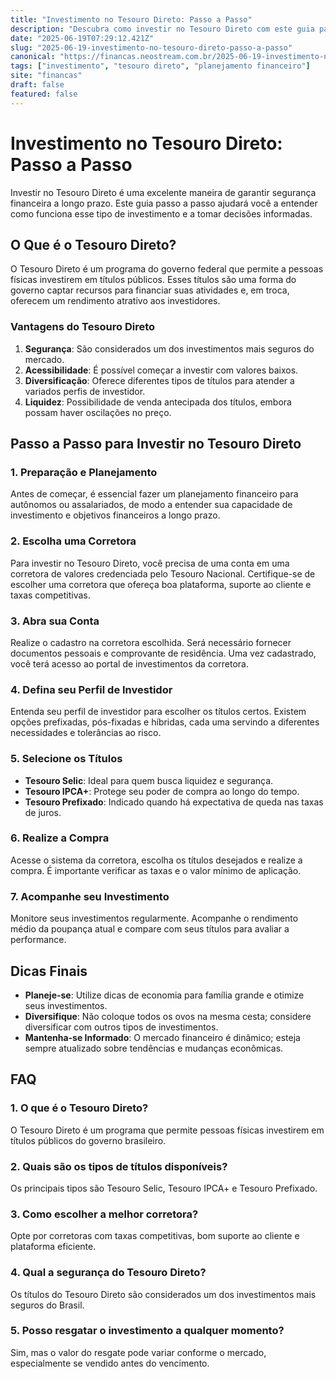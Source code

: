 ```yaml
---
title: "Investimento no Tesouro Direto: Passo a Passo"
description: "Descubra como investir no Tesouro Direto com este guia passo a passo e garanta sua segurança financeira."
date: "2025-06-19T07:29:12.421Z"
slug: "2025-06-19-investimento-no-tesouro-direto-passo-a-passo"
canonical: "https://financas.neostream.com.br/2025-06-19-investimento-no-tesouro-direto-passo-a-passo"
tags: ["investimento", "tesouro direto", "planejamento financeiro"]
site: "financas"
draft: false
featured: false
---
```


# Investimento no Tesouro Direto: Passo a Passo

Investir no Tesouro Direto é uma excelente maneira de garantir segurança financeira a longo prazo. Este guia passo a passo ajudará você a entender como funciona esse tipo de investimento e a tomar decisões informadas.

## O Que é o Tesouro Direto?

O Tesouro Direto é um programa do governo federal que permite a pessoas físicas investirem em títulos públicos. Esses títulos são uma forma do governo captar recursos para financiar suas atividades e, em troca, oferecem um rendimento atrativo aos investidores.

### Vantagens do Tesouro Direto

1. **Segurança**: São considerados um dos investimentos mais seguros do mercado.
2. **Acessibilidade**: É possível começar a investir com valores baixos.
3. **Diversificação**: Oferece diferentes tipos de títulos para atender a variados perfis de investidor.
4. **Liquidez**: Possibilidade de venda antecipada dos títulos, embora possam haver oscilações no preço.

## Passo a Passo para Investir no Tesouro Direto

### 1. Preparação e Planejamento

Antes de começar, é essencial fazer um planejamento financeiro para autônomos ou assalariados, de modo a entender sua capacidade de investimento e objetivos financeiros a longo prazo.

### 2. Escolha uma Corretora

Para investir no Tesouro Direto, você precisa de uma conta em uma corretora de valores credenciada pelo Tesouro Nacional. Certifique-se de escolher uma corretora que ofereça boa plataforma, suporte ao cliente e taxas competitivas.

### 3. Abra sua Conta

Realize o cadastro na corretora escolhida. Será necessário fornecer documentos pessoais e comprovante de residência. Uma vez cadastrado, você terá acesso ao portal de investimentos da corretora.

### 4. Defina seu Perfil de Investidor

Entenda seu perfil de investidor para escolher os títulos certos. Existem opções prefixadas, pós-fixadas e híbridas, cada uma servindo a diferentes necessidades e tolerâncias ao risco.

### 5. Selecione os Títulos

- **Tesouro Selic**: Ideal para quem busca liquidez e segurança.
- **Tesouro IPCA+**: Protege seu poder de compra ao longo do tempo.
- **Tesouro Prefixado**: Indicado quando há expectativa de queda nas taxas de juros.

### 6. Realize a Compra

Acesse o sistema da corretora, escolha os títulos desejados e realize a compra. É importante verificar as taxas e o valor mínimo de aplicação.

### 7. Acompanhe seu Investimento

Monitore seus investimentos regularmente. Acompanhe o rendimento médio da poupança atual e compare com seus títulos para avaliar a performance.

## Dicas Finais

- **Planeje-se**: Utilize dicas de economia para família grande e otimize seus investimentos.
- **Diversifique**: Não coloque todos os ovos na mesma cesta; considere diversificar com outros tipos de investimentos.
- **Mantenha-se Informado**: O mercado financeiro é dinâmico; esteja sempre atualizado sobre tendências e mudanças econômicas.

## FAQ

### 1. O que é o Tesouro Direto?

O Tesouro Direto é um programa que permite pessoas físicas investirem em títulos públicos do governo brasileiro.

### 2. Quais são os tipos de títulos disponíveis?

Os principais tipos são Tesouro Selic, Tesouro IPCA+ e Tesouro Prefixado.

### 3. Como escolher a melhor corretora?

Opte por corretoras com taxas competitivas, bom suporte ao cliente e plataforma eficiente.

### 4. Qual a segurança do Tesouro Direto?

Os títulos do Tesouro Direto são considerados um dos investimentos mais seguros do Brasil.

### 5. Posso resgatar o investimento a qualquer momento?

Sim, mas o valor do resgate pode variar conforme o mercado, especialmente se vendido antes do vencimento.